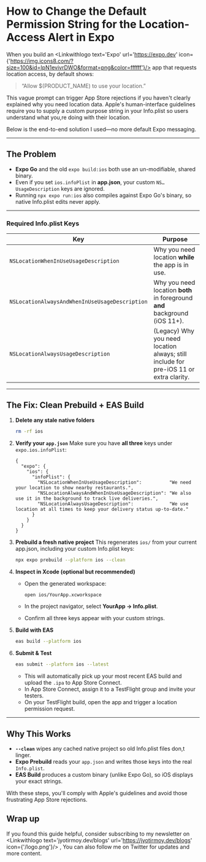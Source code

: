 
# How to Change the Default Permission String for the Location-Access Alert in Expo

When you build an <Linkwithlogo text='Expo' url='https://expo.dev' icon={'https://img.icons8.com/?size=100&id=IpN1evivrDWO&format=png&color=ffffff'}/> app that requests location access, <Linkwithlogo text='iOS' url='http://appstoreconnect.apple.com/' icon={{icon:FaApple}}/> by default shows:

> “Allow $(PRODUCT_NAME) to use your location.”

This vague prompt can trigger App Store rejections if you haven't clearly explained why you need location data. Apple's human-interface guidelines require you to supply a custom purpose string in your Info.plist so users understand what you,re doing with their location.

Below is the end-to-end solution I used—no more default Expo messaging.

---

## The Problem

- **Expo Go** and the old `expo build:ios` both use an un-modifiable, shared binary.
- Even if you set `ios.infoPlist` in **app.json**, your custom `NS…UsageDescription` keys are ignored.
- Running `npx expo run:ios` also compiles against Expo Go's binary, so native Info.plist edits never apply.

---

### Required Info.plist Keys

| Key                                                | Purpose                                                                                          |
| -------------------------------------------------- | ------------------------------------------------------------------------------------------------ |
| `NSLocationWhenInUseUsageDescription`              | Why you need location **while** the app is in use.                                               |
| `NSLocationAlwaysAndWhenInUseUsageDescription`     | Why you need location **both** in foreground **and** background (iOS 11+).                       |
| `NSLocationAlwaysUsageDescription`                 | (Legacy) Why you need location always; still include for pre-iOS 11 or extra clarity.            |

---

## The Fix: Clean Prebuild + EAS Build

1. **Delete any stale native folders**  
   ```bash
   rm -rf ios
   ```

2. **Verify your `app.json`**
   Make sure you have **all three** keys under `expo.ios.infoPlist`:

   ```jsonc
   {
     "expo": {
       "ios": {
         "infoPlist": {
           "NSLocationWhenInUseUsageDescription":          "We need your location to show nearby restaurants.",
           "NSLocationAlwaysAndWhenInUseUsageDescription": "We also use it in the background to track live deliveries.",
           "NSLocationAlwaysUsageDescription":             "We use location at all times to keep your delivery status up‑to‑date."
         }
       }
     }
   }
   ```

3. **Prebuild a fresh native project**
   This regenerates `ios/` from your current app.json, including your custom Info.plist keys:

   ```bash
   npx expo prebuild --platform ios --clean
   ```
4. **Inspect in Xcode (optional but recommended)**

   * Open the generated workspace:

     ```bash
     open ios/YourApp.xcworkspace
     ```
   * In the project navigator, select **YourApp → Info.plist**.
   * Confirm all three keys appear with your custom strings.

5. **Build with EAS**

   ```bash
   eas build --platform ios
   ```

6. **Submit & Test**

   ```bash
   eas submit --platform ios --latest
   ```

   * This will automatically pick up your most recent EAS build and upload the `.ipa` to App Store Connect.
   * In App Store Connect, assign it to a TestFlight group and invite your testers.
   * On your TestFlight build, open the app and trigger a location permission request.


---

## Why This Works

* **`--clean`** wipes any cached native project so old Info.plist files don,t linger.
* **Expo Prebuild** reads your `app.json` and writes those keys into the real `Info.plist`.
* **EAS Build** produces a custom binary (unlike Expo Go), so iOS displays your exact strings.

With these steps, you'll comply with Apple's guidelines and avoid those frustrating App Store rejections.

## Wrap up

If you found this guide helpful, consider subscribing to my newsletter on <Linkwithlogo text='jyotirmoy.dev/blogs' url='https://jyotirmoy.dev/blogs' icon={'/logo.png'}/> ,  You can also follow me on Twitter <Linkwithlogo text='jyotirmoydotdev' url='https://x.com/jyotirmoydotdev' icon={{icon:FaXTwitter}}/> for updates and more content.